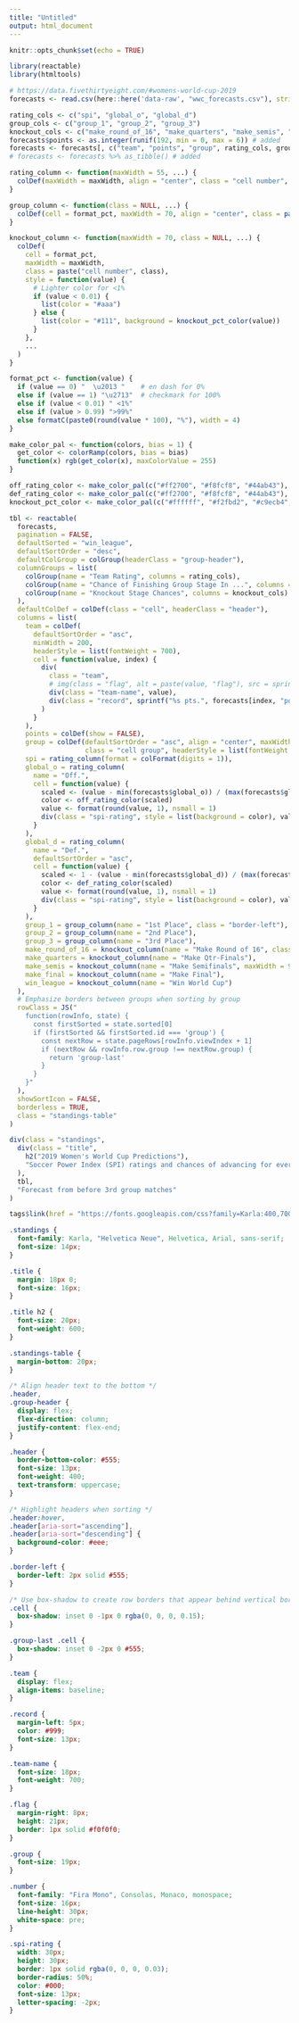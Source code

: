 ```yaml
---
title: "Untitled"
output: html_document
---
```


```r
knitr::opts_chunk$set(echo = TRUE)
```

```r
library(reactable)
library(htmltools)

# https://data.fivethirtyeight.com/#womens-world-cup-2019
forecasts <- read.csv(here::here('data-raw', "wwc_forecasts.csv"), stringsAsFactors = FALSE)

rating_cols <- c("spi", "global_o", "global_d")
group_cols <- c("group_1", "group_2", "group_3")
knockout_cols <- c("make_round_of_16", "make_quarters", "make_semis", "make_final", "win_league")
forecasts$points <- as.integer(runif(192, min = 0, max = 6)) # added
forecasts <- forecasts[, c("team", "points", "group", rating_cols, group_cols, knockout_cols)]
# forecasts <- forecasts %>% as_tibble() # added

rating_column <- function(maxWidth = 55, ...) {
  colDef(maxWidth = maxWidth, align = "center", class = "cell number", ...)
}

group_column <- function(class = NULL, ...) {
  colDef(cell = format_pct, maxWidth = 70, align = "center", class = paste("cell number", class), ...)
}

knockout_column <- function(maxWidth = 70, class = NULL, ...) {
  colDef(
    cell = format_pct,
    maxWidth = maxWidth,
    class = paste("cell number", class),
    style = function(value) {
      # Lighter color for <1%
      if (value < 0.01) {
        list(color = "#aaa")
      } else {
        list(color = "#111", background = knockout_pct_color(value))
      }
    },
    ...
  )
}

format_pct <- function(value) {
  if (value == 0) "  \u2013 "    # en dash for 0%
  else if (value == 1) "\u2713"  # checkmark for 100%
  else if (value < 0.01) " <1%"
  else if (value > 0.99) ">99%"
  else formatC(paste0(round(value * 100), "%"), width = 4)
}

make_color_pal <- function(colors, bias = 1) {
  get_color <- colorRamp(colors, bias = bias)
  function(x) rgb(get_color(x), maxColorValue = 255)
}

off_rating_color <- make_color_pal(c("#ff2700", "#f8fcf8", "#44ab43"), bias = 1.3)
def_rating_color <- make_color_pal(c("#ff2700", "#f8fcf8", "#44ab43"), bias = 0.6)
knockout_pct_color <- make_color_pal(c("#ffffff", "#f2fbd2", "#c9ecb4", "#93d3ab", "#35b0ab"), bias = 2)
```

```r
tbl <- reactable(
  forecasts,
  pagination = FALSE,
  defaultSorted = "win_league",
  defaultSortOrder = "desc",
  defaultColGroup = colGroup(headerClass = "group-header"),
  columnGroups = list(
    colGroup(name = "Team Rating", columns = rating_cols),
    colGroup(name = "Chance of Finishing Group Stage In ...", columns = group_cols),
    colGroup(name = "Knockout Stage Chances", columns = knockout_cols)
  ),
  defaultColDef = colDef(class = "cell", headerClass = "header"),
  columns = list(
    team = colDef(
      defaultSortOrder = "asc",
      minWidth = 200,
      headerStyle = list(fontWeight = 700),
      cell = function(value, index) {
        div(
          class = "team",
          # img(class = "flag", alt = paste(value, "flag"), src = sprintf("images/%s.png", value)),
          div(class = "team-name", value),
          div(class = "record", sprintf("%s pts.", forecasts[index, "points"]))
        )
      }
    ),
    points = colDef(show = FALSE),
    group = colDef(defaultSortOrder = "asc", align = "center", maxWidth = 75,
                   class = "cell group", headerStyle = list(fontWeight = 700)),
    spi = rating_column(format = colFormat(digits = 1)),
    global_o = rating_column(
      name = "Off.",
      cell = function(value) {
        scaled <- (value - min(forecasts$global_o)) / (max(forecasts$global_o) - min(forecasts$global_o))
        color <- off_rating_color(scaled)
        value <- format(round(value, 1), nsmall = 1)
        div(class = "spi-rating", style = list(background = color), value)
      }
    ),
    global_d = rating_column(
      name = "Def.",
      defaultSortOrder = "asc",
      cell = function(value) {
        scaled <- 1 - (value - min(forecasts$global_d)) / (max(forecasts$global_d) - min(forecasts$global_d))
        color <- def_rating_color(scaled)
        value <- format(round(value, 1), nsmall = 1)
        div(class = "spi-rating", style = list(background = color), value)
      }
    ),
    group_1 = group_column(name = "1st Place", class = "border-left"),
    group_2 = group_column(name = "2nd Place"),
    group_3 = group_column(name = "3rd Place"),
    make_round_of_16 = knockout_column(name = "Make Round of 16", class = "border-left"),
    make_quarters = knockout_column(name = "Make Qtr-Finals"),
    make_semis = knockout_column(name = "Make Semifinals", maxWidth = 90),
    make_final = knockout_column(name = "Make Final"),
    win_league = knockout_column(name = "Win World Cup")
  ),
  # Emphasize borders between groups when sorting by group
  rowClass = JS("
    function(rowInfo, state) {
      const firstSorted = state.sorted[0]
      if (firstSorted && firstSorted.id === 'group') {
        const nextRow = state.pageRows[rowInfo.viewIndex + 1]
        if (nextRow && rowInfo.row.group !== nextRow.group) {
          return 'group-last'
        }
      }
    }"
  ),
  showSortIcon = FALSE,
  borderless = TRUE,
  class = "standings-table"
)
```

```r
div(class = "standings",
  div(class = "title",
    h2("2019 Women's World Cup Predictions"),
    "Soccer Power Index (SPI) ratings and chances of advancing for every team"
  ),
  tbl,
  "Forecast from before 3rd group matches"
)
```

```r
tags$link(href = "https://fonts.googleapis.com/css?family=Karla:400,700|Fira+Mono&display=fallback", rel = "stylesheet")
```

```css
.standings {
  font-family: Karla, "Helvetica Neue", Helvetica, Arial, sans-serif;
  font-size: 14px;
}

.title {
  margin: 18px 0;
  font-size: 16px;
}

.title h2 {
  font-size: 20px;
  font-weight: 600;
}

.standings-table {
  margin-bottom: 20px;
}

/* Align header text to the bottom */
.header,
.group-header {
  display: flex;
  flex-direction: column;
  justify-content: flex-end;
}

.header {
  border-bottom-color: #555;
  font-size: 13px;
  font-weight: 400;
  text-transform: uppercase;
}

/* Highlight headers when sorting */
.header:hover,
.header[aria-sort="ascending"],
.header[aria-sort="descending"] {
  background-color: #eee;
}

.border-left {
  border-left: 2px solid #555;
}

/* Use box-shadow to create row borders that appear behind vertical borders */
.cell {
  box-shadow: inset 0 -1px 0 rgba(0, 0, 0, 0.15);
}

.group-last .cell {
  box-shadow: inset 0 -2px 0 #555;
}

.team {
  display: flex;
  align-items: baseline;
}

.record {
  margin-left: 5px;
  color: #999;
  font-size: 13px;
}

.team-name {
  font-size: 18px;
  font-weight: 700;
}

.flag {
  margin-right: 8px;
  height: 21px;
  border: 1px solid #f0f0f0;
}

.group {
  font-size: 19px;
}

.number {
  font-family: "Fira Mono", Consolas, Monaco, monospace;
  font-size: 16px;
  line-height: 30px;
  white-space: pre;
}

.spi-rating {
  width: 30px;
  height: 30px;
  border: 1px solid rgba(0, 0, 0, 0.03);
  border-radius: 50%;
  color: #000;
  font-size: 13px;
  letter-spacing: -2px;
}
```
